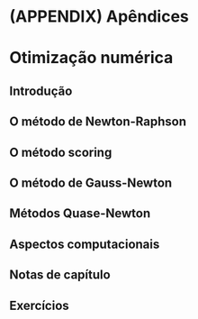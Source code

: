# (APPENDIX) Apêndices {-}

# Otimização numérica

## Introdução

## O método de Newton-Raphson

## O método scoring

## O método de Gauss-Newton

## Métodos Quase-Newton

## Aspectos computacionais

## Notas de capítulo

## Exercícios
